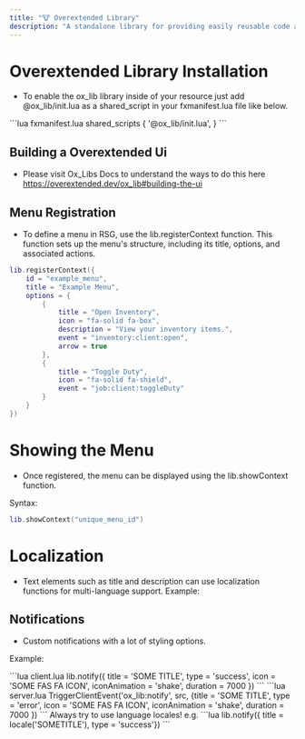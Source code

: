 ```yaml
---
title: "🐮 Overextended Library"
description: "A standalone library for providing easily reusable code as importable modules and exports."
---
```


# Overextended Library Installation

* To enable the ox_lib library inside of your resource just add @ox_lib/init.lua as a shared_script in your fxmanifest.lua file like below.
<CodeGroup>
```lua fxmanifest.lua
shared_scripts {
    '@ox_lib/init.lua',
}
```
</CodeGroup>

## Building a Overextended Ui 

* Please visit Ox_Libs Docs to understand the ways to do this here https://overextended.dev/ox_lib#building-the-ui

## Menu Registration

* To define a menu in RSG, use the lib.registerContext function. This function sets up the menu's structure, including its title, options, and associated actions.

```lua 
lib.registerContext({
    id = "example_menu",
    title = "Example Menu",
    options = {
        {
            title = "Open Inventory",
            icon = "fa-solid fa-box",
            description = "View your inventory items.",
            event = "inventory:client:open",
            arrow = true
        },
        {
            title = "Toggle Duty",
            icon = "fa-solid fa-shield",
            event = "job:client:toggleDuty"
        }
    }
})
```
# Showing the Menu
* Once registered, the menu can be displayed using the lib.showContext function.

Syntax:

```lua
lib.showContext("unique_menu_id")
```

# Localization

* Text elements such as title and description can use localization functions for multi-language support. Example:

## Notifications

* Custom notifications with a lot of styling options.

Example:

<CodeGroup>
  ```lua client.lua
 lib.notify({ title = 'SOME TITLE', type = 'success', icon = 'SOME FAS FA ICON', iconAnimation = 'shake', duration = 7000 })
  ```
  ```lua server.lua
  TriggerClientEvent('ox_lib:notify', src, {title = 'SOME TITLE', type = 'error', icon = 'SOME FAS FA ICON', iconAnimation = 'shake', duration = 7000 })
  ```
</CodeGroup>

<Info>
Always try to use language locales! e.g. 
```lua
lib.notify({ title = locale('SOMETITLE'), type = 'success'})
```
</Info>

